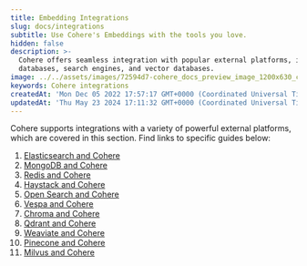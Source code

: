 ```yaml
---
title: Embedding Integrations
slug: docs/integrations
subtitle: Use Cohere's Embeddings with the tools you love.
hidden: false
description: >-
  Cohere offers seamless integration with popular external platforms, including
  databases, search engines, and vector databases.
image: ../../assets/images/72594d7-cohere_docs_preview_image_1200x630_copy.jpg
keywords: Cohere integrations
createdAt: 'Mon Dec 05 2022 17:57:17 GMT+0000 (Coordinated Universal Time)'
updatedAt: 'Thu May 23 2024 17:11:32 GMT+0000 (Coordinated Universal Time)'
---
```

Cohere supports integrations with a variety of powerful external platforms, which are covered in this section. Find links to specific guides below:

1. [Elasticsearch and Cohere](/docs/elasticsearch-and-cohere)
2. [MongoDB and Cohere](/docs/mongodb-and-cohere)
3. [Redis and Cohere](/docs/redis-and-cohere)
4. [Haystack and Cohere](/docs/haystack-and-cohere)
5. [Open Search and Cohere](/docs/opensearch-and-cohere)
6. [Vespa and Cohere](/docs/vespa-and-cohere)
7. [Chroma and Cohere](/docs/chroma-and-cohere)
8. [Qdrant and Cohere](/docs/qdrant-and-cohere)
9. [Weaviate and Cohere](/docs/weaviate-and-cohere)
10. [Pinecone and Cohere](/docs/pinecone-and-cohere)
11. [Milvus and Cohere](/docs/milvus-and-cohere)
